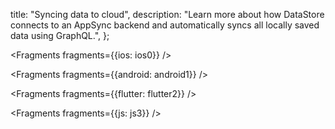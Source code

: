   title: "Syncing data to cloud",
  description: "Learn more about how DataStore connects to an AppSync backend and automatically syncs all locally saved data using GraphQL.",
};


<Fragments fragments={{ios: ios0}} />


<Fragments fragments={{android: android1}} />


<Fragments fragments={{flutter: flutter2}} />


<Fragments fragments={{js: js3}} />